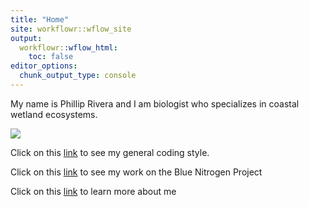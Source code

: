 ```yaml
---
title: "Home"
site: workflowr::wflow_site
output:
  workflowr::wflow_html:
    toc: false
editor_options:
  chunk_output_type: console
---
```


My name is Phillip Rivera and I am biologist who specializes in coastal wetland ecosystems.

![](docs/assets/Headshot.png)



Click on this [link](sample-coding.html) to see my general coding style.

Click on this [link](BlueNitrogen.html) to see my work on the Blue Nitrogen Project

Click on this [link](about.html) to learn more about me
